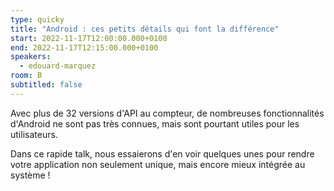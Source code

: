 ```yaml
---
type: quicky
title: "Android : ces petits détails qui font la différence"
start: 2022-11-17T12:00:00.000+0100
end: 2022-11-17T12:15:00.000+0100
speakers:
  - edouard-marquez
room: B
subtitled: false
---
```


Avec plus de 32 versions d'API au compteur, de nombreuses fonctionnalités
d'Android ne sont pas très connues, mais sont pourtant utiles pour les
utilisateurs.

Dans ce rapide talk, nous essaierons d'en voir quelques unes pour rendre votre
application non seulement unique, mais encore mieux intégrée au système&nbsp;!

